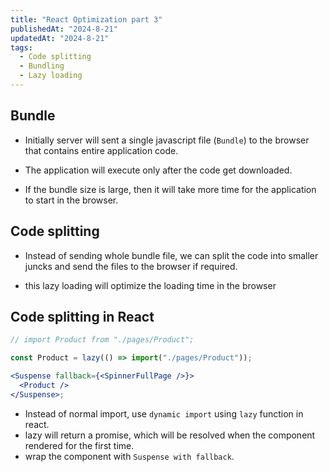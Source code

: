 ```yaml
---
title: "React Optimization part 3"
publishedAt: "2024-8-21"
updatedAt: "2024-8-21"
tags:
  - Code splitting
  - Bundling
  - Lazy loading
---
```


## Bundle

- Initially server will sent a single javascript file (`Bundle`) to the browser that contains entire application code.

- The application will execute only after the code get downloaded.

- If the bundle size is large, then it will take more time for the application to start in the browser.

## Code splitting

- Instead of sending whole bundle file, we can split the code into smaller juncks and send the files to the browser if required.

- this lazy loading will optimize the loading time in the browser

## Code splitting in React

```jsx
// import Product from "./pages/Product";

const Product = lazy(() => import("./pages/Product"));

<Suspense fallback={<SpinnerFullPage />}>
  <Product />
</Suspense>;
```

- Instead of normal import, use `dynamic import` using `lazy` function in react.
- lazy will return a promise, which will be resolved when the component rendered for the first time.
- wrap the component with `Suspense with fallback`.
